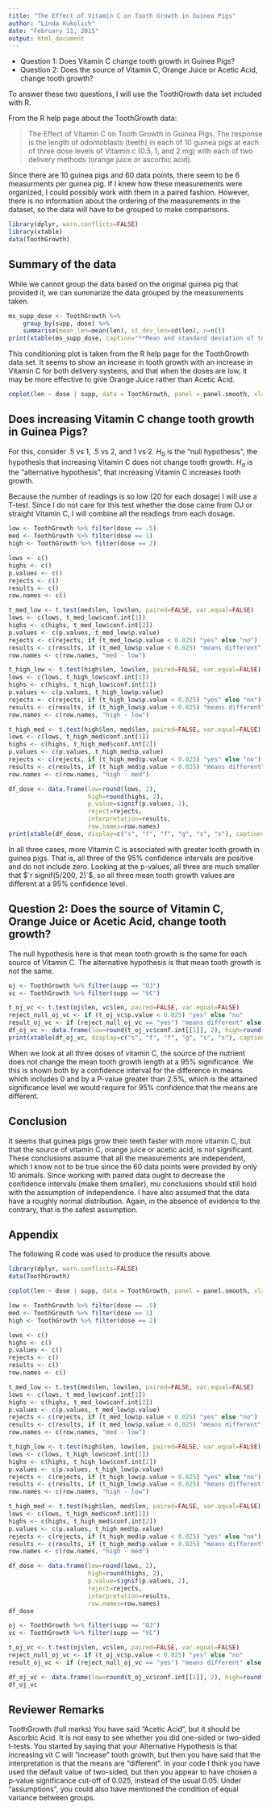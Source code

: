 ```yaml
---
title: "The Effect of Vitamin C on Tooth Growth in Guinea Pigs"
author: "Linda Kukolich"
date: "February 11, 2015"
output: html_document
---
```

- Question 1: Does Vitamin C change tooth growth in Guinea Pigs?
- Question 2: Does the source of Vitamin C, Orange Juice or Acetic Acid, change tooth growth?

To answer these two questions, I will use the ToothGrowth data set included with R.

From the R help page about the ToothGrowth data:

> The Effect of Vitamin C on Tooth Growth in Guinea Pigs. The response is the length of odontoblasts (teeth) in each of 10 guinea pigs at each of three dose levels of Vitamin c (0.5, 1, and 2 mg) with each of two delivery methods (orange juice or ascorbic acid).

Since there are 10 guinea pigs and 60 data points, there seem to be 6 measurments per guinea pig. If I knew how these measurements were organized, I could possibly work with them in a paired fashion. However, there is no information about the ordering of the measurements in the dataset, so the data will have to be grouped to make comparisons.

```r
library(dplyr, warn.conflicts=FALSE)
library(xtable)
data(ToothGrowth)
```

## Summary of the data
While we cannot group the data based on the original guinea pig that provided it, we can summarize the data grouped by the measurements taken.

```r
ms_supp_dose <- ToothGrowth %>%
    group_by(supp, dose) %>%
    summarise(mean_len=mean(len), st_dev_len=sd(len), n=n())
print(xtable(ms_supp_dose, caption="**Mean and standard deviation of tooth growth length, grouped by dose and source of Vitamin C**"), include.rownames=FALSE, type="html")
```

This conditioning plot is taken from the R help page for the ToothGrowth data set. It seems to show an increase in tooth growth with an increase in Vitamin C for both delivery systems, and that when the doses are low, it may be more effective to give Orange Juice rather than Acetic Acid.

```r
coplot(len ~ dose | supp, data = ToothGrowth, panel = panel.smooth, xlab = "ToothGrowth data: length vs dose, given type of supplement")
```

## Does increasing Vitamin C change tooth growth in Guinea Pigs?

For this, consider .5 vs 1, .5 vs 2, and 1 vs 2. $H_0$ is the "null hypothesis", the hypothesis that increasing Vitamin C does not change tooth growth. $H_a$ is the "alternative hypothesis", that increasing Vitamin C increases tooth growth.

Because the number of readings is so low (20 for each dosage) I will use a T-test. Since I do not care for this test whether the dose came from OJ or straight Vitamin C, I will combine all the readings from each dosage.

```r
low <- ToothGrowth %>% filter(dose == .5)
med <- ToothGrowth %>% filter(dose == 1)
high <- ToothGrowth %>% filter(dose == 2)

lows <- c()
highs <- c()
p.values <- c()
rejects <- c()
results <- c()
row.names <- c()

t_med_low <- t.test(med$len, low$len, paired=FALSE, var.equal=FALSE)
lows <- c(lows, t_med_low$conf.int[1])
highs <- c(highs, t_med_low$conf.int[2])
p.values <- c(p.values, t_med_low$p.value)
rejects <- c(rejects, if (t_med_low$p.value < 0.025) "yes" else "no")
results <- c(results, if (t_med_low$p.value < 0.025) "means different" else "means same")
row.names <- c(row.names, "med - low")

t_high_low <- t.test(high$len, low$len, paired=FALSE, var.equal=FALSE)
lows <- c(lows, t_high_low$conf.int[1])
highs <- c(highs, t_high_low$conf.int[2])
p.values <- c(p.values, t_high_low$p.value)
rejects <- c(rejects, if (t_high_low$p.value < 0.025) "yes" else "no")
results <- c(results, if (t_high_low$p.value < 0.025) "means different" else "means same")
row.names <- c(row.names, "high - low")

t_high_med <- t.test(high$len, med$len, paired=FALSE, var.equal=FALSE)
lows <- c(lows, t_high_med$conf.int[1])
highs <- c(highs, t_high_med$conf.int[2])
p.values <- c(p.values, t_high_med$p.value)
rejects <- c(rejects, if (t_high_med$p.value < 0.025) "yes" else "no")
results <- c(results, if (t_high_med$p.value < 0.025) "means different" else "means same")
row.names <- c(row.names, "high - med")

df_dose <- data.frame(low=round(lows, 2),
                      high=round(highs, 2),
                      p.value=signif(p.values, 2),
                      reject=rejects,
                      interpretation=results,
                      row.names=row.names)
print(xtable(df_dose, display=c("s", "f", "f", "g", "s", "s"), caption="**95% Confidence Interval and P-value for differences in mean tooth growth varying the dose of Vitamin C**"), type="html")
```

In all three cases, more Vitamin C is associated with greater tooth growth in guinea pigs. That is, all three of the 95% confidence intervals are positive and do not include zero. Looking at the p-values, all three are much smaller that $`r signif(5/200, 2)`$, so all three mean tooth growth values are different at a 95% confidence level. 

## Question 2: Does the source of Vitamin C, Orange Juice or Acetic Acid, change tooth growth?

The null hypothesis here is that mean tooth growth is the same for each source of Vitamin C. The alternative hypothesis is that mean tooth growth is not the same.

```r
oj <- ToothGrowth %>% filter(supp == "OJ")
vc <- ToothGrowth %>% filter(supp == "VC")

t_oj_vc <- t.test(oj$len, vc$len, paired=FALSE, var.equal=FALSE)
reject_null_oj_vc <- if (t_oj_vc$p.value < 0.025) "yes" else "no"
result_oj_vc <- if (reject_null_oj_vc == "yes") "means different" else "means same"
df_oj_vc <- data.frame(low=round(t_oj_vc$conf.int[[1]], 2), high=round(t_oj_vc$conf.int[[2]], 2), p.value=t_oj_vc$p.value, reject=reject_null_oj_vc, interpretation=result_oj_vc, row.names="VC - OJ")
print(xtable(df_oj_vc, display=c("s", "f", "f", "g", "s", "s"), caption="**Confidence Interval and Pvalue for mean(VC) - mean(OJ)**"), type="html")
``` 

When we look at all three doses of vitamin C, the source of the nutrient does not change the mean tooth growth length at a 95% significance.  We this is shown both by a confidence interval for the difference in means which includes 0 and by a P-value greater than 2.5%, which is the attained significance level we would require for 95% confidence that the means are different.

## Conclusion

It seems that guinea pigs grow their teeth faster with more vitamin C, but that the source of vitamin C, orange juice or acetic acid, is not significant. These conclusions assume that all the measurements are independent, which I know not to be true since the 60 data points were provided by only 10 animals. Since working with paired data ought to decrease the confidence intervals (make them smaller), mu conclusions should still hold with the assumption of independence. I have also assumed that the data have a roughly normal distribution. Again, in the absence of evidence to the contrary, that is the safest assumption.

## Appendix
The following R code was used to produce the results above.

```r
library(dplyr, warn.conflicts=FALSE)
data(ToothGrowth)

coplot(len ~ dose | supp, data = ToothGrowth, panel = panel.smooth, xlab = "ToothGrowth data: length vs dose, given type of supplement")

low <- ToothGrowth %>% filter(dose == .5)
med <- ToothGrowth %>% filter(dose == 1)
high <- ToothGrowth %>% filter(dose == 2)

lows <- c()
highs <- c()
p.values <- c()
rejects <- c()
results <- c()
row.names <- c()

t_med_low <- t.test(med$len, low$len, paired=FALSE, var.equal=FALSE)
lows <- c(lows, t_med_low$conf.int[1])
highs <- c(highs, t_med_low$conf.int[2])
p.values <- c(p.values, t_med_low$p.value)
rejects <- c(rejects, if (t_med_low$p.value < 0.025) "yes" else "no")
results <- c(results, if (t_med_low$p.value < 0.025) "means different" else "means same")
row.names <- c(row.names, "med - low")

t_high_low <- t.test(high$len, low$len, paired=FALSE, var.equal=FALSE)
lows <- c(lows, t_high_low$conf.int[1])
highs <- c(highs, t_high_low$conf.int[2])
p.values <- c(p.values, t_high_low$p.value)
rejects <- c(rejects, if (t_high_low$p.value < 0.025) "yes" else "no")
results <- c(results, if (t_high_low$p.value < 0.025) "means different" else "means same")
row.names <- c(row.names, "high - low")

t_high_med <- t.test(high$len, med$len, paired=FALSE, var.equal=FALSE)
lows <- c(lows, t_high_med$conf.int[1])
highs <- c(highs, t_high_med$conf.int[2])
p.values <- c(p.values, t_high_med$p.value)
rejects <- c(rejects, if (t_high_med$p.value < 0.025) "yes" else "no")
results <- c(results, if (t_high_med$p.value < 0.025) "means different" else "means same")
row.names <- c(row.names, "high - med")

df_dose <- data.frame(low=round(lows, 2),
                      high=round(highs, 2),
                      p.value=signif(p.values, 2),
                      reject=rejects,
                      interpretation=results,
                      row.names=row.names)
df_dose

oj <- ToothGrowth %>% filter(supp == "OJ")
vc <- ToothGrowth %>% filter(supp == "VC")

t_oj_vc <- t.test(oj$len, vc$len, paired=FALSE, var.equal=FALSE)
reject_null_oj_vc <- if (t_oj_vc$p.value < 0.025) "yes" else "no"
result_oj_vc <- if (reject_null_oj_vc == "yes") "means different" else "means same"

df_oj_vc <- data.frame(low=round(t_oj_vc$conf.int[[1]], 2), high=round(t_oj_vc$conf.int[[2]], 2), p.value=t_oj_vc$p.value, reject=reject_null_oj_vc, interpretation=result_oj_vc, row.names="vc - oj")
df_oj_vc
```

## Reviewer Remarks
ToothGrowth (full marks) You have said "Acetic Acid", but it should be Ascorbic Acid. It is not easy to see whether you did one-sided or two-sided t-tests. You started by saying that your Alternative Hypothesis is that increasing vit C will "increase" tooth growth, but then you have said that the interpretation is that the means are "different". In your code I think you have used the default value of two-sided, but then you appear to have chosen a p-value significance cut-off of 0.025, instead of the usual 0.05. Under "assumptions", you could also have mentioned the condition of equal variance between groups.
